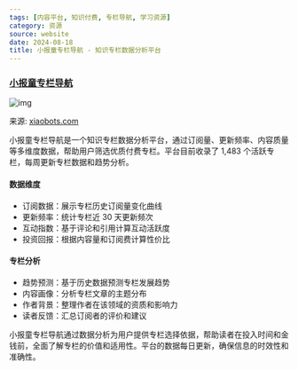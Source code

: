 ```yaml
---
tags: [内容平台, 知识付费, 专栏导航, 学习资源]
category: 资源
source: website
date: 2024-08-18
title: 小报童专栏导航 - 知识专栏数据分析平台
---
```


### [小报童专栏导航](https://www.xiaobots.com/)

![img](https://img.mengpeng.tech/i/2024/12/10/6757cc491ce67.webp)

来源: [xiaobots.com](https://www.xiaobots.com/)

小报童专栏导航是一个知识专栏数据分析平台，通过订阅量、更新频率、内容质量等多维度数据，帮助用户筛选优质付费专栏。平台目前收录了 1,483 个活跃专栏，每周更新专栏数据和趋势分析。

#### 数据维度
- 订阅数据：展示专栏历史订阅量变化曲线
- 更新频率：统计专栏近 30 天更新频次
- 互动指数：基于评论和引用计算互动活跃度
- 投资回报：根据内容量和订阅费计算性价比

#### 专栏分析
- 趋势预测：基于历史数据预测专栏发展趋势
- 内容画像：分析专栏文章的主题分布
- 作者背景：整理作者在该领域的资质和影响力
- 读者反馈：汇总订阅者的评价和建议

小报童专栏导航通过数据分析为用户提供专栏选择依据，帮助读者在投入时间和金钱前，全面了解专栏的价值和适用性。平台的数据每日更新，确保信息的时效性和准确性。 